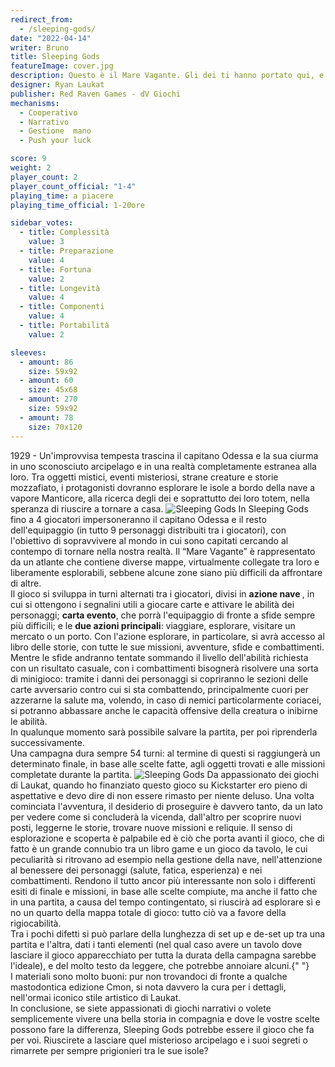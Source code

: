 ```yaml
---
redirect_from:
  - /sleeping-gods/
date: "2022-04-14"
writer: Bruno
title: Sleeping Gods
featureImage: cover.jpg
description: Questo è il Mare Vagante. Gli dei ti hanno portato qui, e devi svegliarli se desideri tornare a casa
designer: Ryan Laukat
publisher: Red Raven Games - dV Giochi
mechanisms:
  - Cooperativo
  - Narrativo
  - Gestione  mano
  - Push your luck

score: 9
weight: 2
player_count: 2
player_count_official: "1-4"
playing_time: a piacere
playing_time_official: 1-20ore

sidebar_votes:
  - title: Complessità
    value: 3
  - title: Preparazione
    value: 4
  - title: Fortuna
    value: 2
  - title: Longevità
    value: 4
  - title: Componenti
    value: 4
  - title: Portabilità
    value: 2

sleeves:
  - amount: 86
    size: 59x92
  - amount: 60
    size: 45x68
  - amount: 270
    size: 59x92
  - amount: 78
    size: 70x120
---
```


<Setting>
  1929 - Un'improvvisa tempesta trascina il capitano Odessa e la sua ciurma in
  uno sconosciuto arcipelago e in una realtà completamente estranea alla loro.
  Tra oggetti mistici, eventi misteriosi, strane creature e storie mozzafiato, i
  protagonisti dovranno esplorare le isole a bordo della nave a vapore
  Manticore, alla ricerca degli dei e soprattutto dei loro totem, nella speranza
  di riuscire a tornare a casa.
</Setting>

<img src="./game1.jpg" alt="Sleeping Gods" />

<Rules>
  In Sleeping Gods fino a 4 giocatori impersoneranno il capitano Odessa e il
  resto dell'equipaggio (in tutto 9 personaggi distribuiti tra i giocatori), con
  l'obiettivo di sopravvivere al mondo in cui sono capitati cercando al contempo
  di tornare nella nostra realtà. Il “Mare Vagante” è rappresentato da un
  atlante che contiene diverse mappe, virtualmente collegate tra loro e
  liberamente esplorabili, sebbene alcune zone siano più difficili da affrontare
  di altre. <br />
  Il gioco si sviluppa in turni alternati tra i giocatori, divisi in <b>
    azione nave
  </b>, in cui si ottengono i segnalini utili a giocare carte e attivare le abilità
  dei personaggi; <b>carta evento</b>, che porrà l'equipaggio di fronte a sfide sempre
  più difficili; e le <b>due azioni principali</b>: viaggiare, esplorare, visitare
  un mercato o un porto. Con l'azione esplorare, in particolare, si avrà accesso
  al libro delle storie, con tutte le sue missioni, avventure, sfide e combattimenti.
  Mentre le sfide andranno tentate sommando il livello dell'abilità richiesta con
  un risultato casuale, con i combattimenti bisognerà risolvere una sorta di minigioco:
  tramite i danni dei personaggi si copriranno le sezioni delle carte avversario
  contro cui si sta combattendo, principalmente cuori per azzerarne la salute ma,
  volendo, in caso di nemici particolarmente coriacei, si potranno abbassare anche
  le capacità offensive della creatura o inibirne le abilità.
  <br />
  In qualunque momento sarà possibile salvare la partita, per poi riprenderla successivamente.
  <br />
  Una campagna dura sempre 54 turni: al termine di questi si raggiungerà un determinato
  finale, in base alle scelte fatte, agli oggetti trovati e alle missioni completate
  durante la partita.
</Rules>

<img src="./game2.jpg" alt="Sleeping Gods" />

<Feedback>
  Da appassionato dei giochi di Laukat, quando ho finanziato questo gioco su
  Kickstarter ero pieno di aspettative e devo dire di non essere rimasto per
  niente deluso. Una volta cominciata l'avventura, il desiderio di proseguire è
  davvero tanto, da un lato per vedere come si concluderà la vicenda, dall'altro
  per scoprire nuovi posti, leggerne le storie, trovare nuove missioni e
  reliquie. Il senso di esplorazione e scoperta è palpabile ed è ciò che porta
  avanti il gioco, che di fatto è un grande connubio tra un libro game e un
  gioco da tavolo, le cui peculiarità si ritrovano ad esempio nella gestione
  della nave, nell'attenzione al benessere dei personaggi (salute, fatica,
  esperienza) e nei combattimenti. Rendono il tutto ancor più interessante non
  solo i differenti esiti di finale e missioni, in base alle scelte compiute, ma
  anche il fatto che in una partita, a causa del tempo contingentato, si
  riuscirà ad esplorare sì e no un quarto della mappa totale di gioco: tutto ciò
  va a favore della rigiocabilità.
  <br />
  Tra i pochi difetti si può parlare della lunghezza di set up e de-set up tra
  una partita e l'altra, dati i tanti elementi (nel qual caso avere un tavolo
  dove lasciare il gioco apparecchiato per tutta la durata della campagna
  sarebbe l'ideale), e del molto testo da leggere, che potrebbe annoiare alcuni.{" "}
  <br />
  I materiali sono molto buoni: pur non trovandoci di fronte a qualche mastodontica
  edizione Cmon, si nota davvero la cura per i dettagli, nell'ormai iconico stile
  artistico di Laukat.
  <br />
  In conclusione, se siete appassionati di giochi narrativi o volete semplicemente
  vivere una bella storia in compagnia e dove le vostre scelte possono fare la differenza,
  Sleeping Gods potrebbe essere il gioco che fa per voi. Riuscirete a lasciare quel
  misterioso arcipelago e i suoi segreti o rimarrete per sempre prigionieri tra le
  sue isole?
</Feedback>

<Instagram id="CcVEU4Noejf" />
